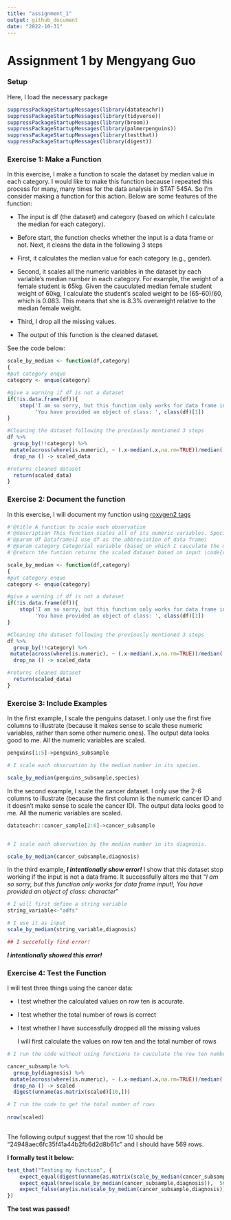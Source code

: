 ```yaml
---
title: "assignment_1"
output: github_document
date: "2022-10-31"
---
```


# Assignment 1 by Mengyang Guo

### Setup

Here, I load the necessary package

```r

suppressPackageStartupMessages(library(datateachr)) 
suppressPackageStartupMessages(library(tidyverse))
suppressPackageStartupMessages(library(broom))
suppressPackageStartupMessages(library(palmerpenguins))
suppressPackageStartupMessages(library(testthat))
suppressPackageStartupMessages(library(digest))
```

### Exercise 1: Make a Function

In this exercise, I make a function to scale the dataset by median value in each category. I would like to make this function because I repeated this process for many, many times for the data analysis in STAT 545A. So I'm consider making a function for this action. Below are some features of the function:

-   The input is df (the dataset) and category (based on which I calculate the median for each category).

-   Before start, the function checks whether the input is a data frame or not. Next, it cleans the data in the following 3 steps

-   First, it calculates the median value for each category (e.g., gender).

-   Second, it scales all the numeric variables in the dataset by each variable's median number in each category. For example, the weight of a female student is 65kg. Given the cauculated median female student weight of 60kg, I calculate the student's scaled weight to be (65-60)/60, which is 0.083. This means that she is 8.3% overweight relative to the median female weight.

-   Third, I drop all the missing values.

-   The output of this function is the cleaned dataset.

See the code below:

```r
scale_by_median <- function(df,category)
{
#put category enquo
category <- enquo(category)

#give a warning if df is not a dataset 
if(!is.data.frame(df)){
    stop('I am so sorry, but this function only works for data frame input!\n',
         'You have provided an object of class: ', class(df)[1])
}

#Cleaning the dataset following the previously mentioned 3 steps
df %>%
  group_by(!!category) %>%
 mutate(across(where(is.numeric), ~ (.x-median(.x,na.rm=TRUE))/median(.x,na.rm=TRUE)))%>%
  drop_na () -> scaled_data

#returns cleaned dataset
  return(scaled_data)
}
```

### Exercise 2: Document the function

In this exercise, I will document my function using [roxygen2 tags](https://roxygen2.r-lib.org/articles/rd-formatting.html)

```r

#'@title A function to scale each observation
#'@description This function scales all of its numeric variables. Specifically, I scale each observation the median number in the category.
#'@param df Dataframe(I use df as the abbreviation of data frame)
#'@param category Categorial variable (based on which I cauculate the median for each group)
#'@return the funtion returns the scaled dataset based on input \code{df} and \code{category}

scale_by_median <- function(df,category)
{
#put category enquo
category <- enquo(category)

#give a warning if df is not a dataset 
if(!is.data.frame(df)){
    stop('I am so sorry, but this function only works for data frame input!\n',
         'You have provided an object of class: ', class(df)[1])
}

#Cleaning the dataset following the previously mentioned 3 steps
df %>%
  group_by(!!category) %>%
 mutate(across(where(is.numeric), ~ (.x-median(.x,na.rm=TRUE))/median(.x,na.rm=TRUE)))%>%
  drop_na () -> scaled_data

#returns cleaned dataset
  return(scaled_data)
}
```

### Exercise 3: Include Examples

In the first example, I scale the penguins dataset. I only use the first five columns to illustrate (because it makes sense to scale these numeric variables, rather than some other numeric ones). The output data looks good to me. All the numeric variables are scaled.

```r
penguins[1:5]->penguins_subsample

# I scale each observation by the median number in its species.

scale_by_median(penguins_subsample,species)

```

In the second example, I scale the cancer dataset. I only use the 2-6 columns to illustrate (because the first column is the numeric cancer ID and it doesn't make sense to scale the cancer ID). The output data looks good to me. All the numeric variables are scaled.

```r
datateachr::cancer_sample[2:6]->cancer_subsample


# I scale each observation by the median number in its diagnosis.

scale_by_median(cancer_subsample,diagnosis)
```

In the third example, ***I intentionally show error!*** I show that this dataset stop working if the input is not a data frame. It successfully alters me that "*I am so sorry, but this function only works for data frame input!, You have provided an object of class: character*"

```r

# I will first define a string variable
string_variable<-"adfs"

# I use it as input
scale_by_median(string_variable,diagnosis)

## I succefully find error!
```

***I intentionally showed this error!***

### 

### Exercise 4: Test the Function

I will test three things using the cancer data:

-   I test whether the calculated values on row ten is accurate.

-   I test whether the total number of rows is correct

-   I test whether I have successfully dropped all the missing values

    I will first calculate the values on row ten and the total number of rows

```r

# I run the code without using functions to cauculate the row ten numbers

cancer_subsample %>%
  group_by(diagnosis) %>%
 mutate(across(where(is.numeric), ~ (.x-median(.x,na.rm=TRUE))/median(.x,na.rm=TRUE)))%>%
  drop_na () -> scaled
  digest(unname(as.matrix(scaled)[10,]))

# I run the code to get the total number of rows 
  
nrow(scaled)
  
```

The following output suggest that the row 10 should be "24948aec6fc35f41a44b2fb6d2d8b61c" and I should have 569 rows.

**I formally test it below:**

```r

test_that("Testing my function", {
    expect_equal(digest(unname(as.matrix(scale_by_median(cancer_subsample,diagnosis))[10,])),  "24948aec6fc35f41a44b2fb6d2d8b61c")
    expect_equal(nrow(scale_by_median(cancer_subsample,diagnosis)),  569)
    expect_false(any(is.na(scale_by_median(cancer_subsample,diagnosis))))
})

```

**The test was passed!**
